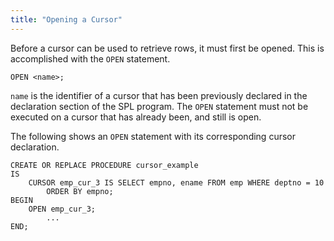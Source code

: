 ```yaml
---
title: "Opening a Cursor"
---
```


<div id="opening_a_cursor" class="registered_link"></div>


Before a cursor can be used to retrieve rows, it must first be opened. This is accomplished with the `OPEN` statement.

``` text
OPEN <name>;
```

`name` is the identifier of a cursor that has been previously declared in the declaration section of the SPL program. The `OPEN` statement must not be executed on a cursor that has already been, and still is open.

The following shows an `OPEN` statement with its corresponding cursor declaration.

``` text
CREATE OR REPLACE PROCEDURE cursor_example
IS
    CURSOR emp_cur_3 IS SELECT empno, ename FROM emp WHERE deptno = 10
        ORDER BY empno;
BEGIN
    OPEN emp_cur_3;
        ...
END;
```

